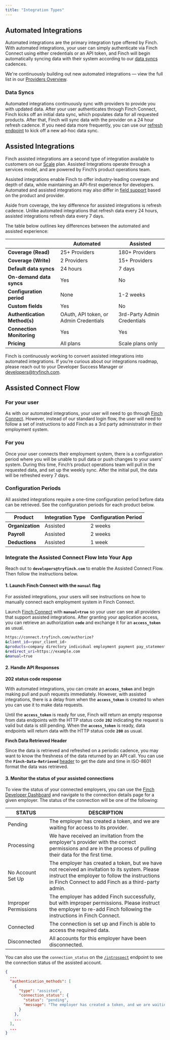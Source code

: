 ```yaml
---
title: "Integration Types"
---
```


## Automated Integrations

Automated integrations are the primary integration type offered by Finch. With automated integrations, your user can simply authenticate via Finch Connect using either credentials or an API token, and Finch will begin automatically syncing data with their system according to our [data syncs](https://developer.tryfinch.com/docs/reference/f7af2039f9a7b-data-syncs) cadences. 

We're continuously building out new automated integrations — view the full list in our [Providers Overview](/integrations/providers).

### Data Syncs
Automated integrations continuously sync with providers to provide you with updated data. After your user authenticates through Finch Connect, Finch kicks off an initial data sync, which populates data for all requested products. After that, Finch will sync data with the provider on a 24 hour refresh cadence. If you need data more frequently, you can use our [refresh endpoint](https://developer.tryfinch.com/docs/reference/8f0f469d5aab2-enqueue-a-new-automated-job) to kick off a new ad-hoc data sync.


## Assisted Integrations

Finch assisted integrations are a second type of integration available to customers on our [Scale](https://www.tryfinch.com/pricing) plan. Assisted Integrations operate through a services model, and are powered by Finch’s product operations team.

Assisted integrations enable Finch to offer industry-leading coverage and depth of data, while maintaining an API-first experience for developers. Automated and assisted integrations may also differ in [field support](/integrations/providers) based on the product and provider. 

Aside from coverage, the key difference for assisted integrations is refresh cadence. Unlike automated integrations that refresh data every 24 hours, assisted integrations refresh data every 7 days.

The table below outlines key differences between the automated and assisted experience:

|  | **Automated** | **Assisted** |
| --- | --- | --- |
| **Coverage (Read)** | 25+ Providers | 180+ Providers |
| **Coverage (Write)** | 2 Providers | 15+ Providers |
| **Default data syncs** | 24 hours | 7 days |
| **On-demand data syncs** | Yes | No |
| **Configuration period** | None | 1-2 weeks |
| **Custom fields** | Yes | No |
| **Authentication Method(s)** | OAuth, API token, or Admin Credentials | 3rd-Party Admin Credentials |
| **Connection Monitoring** | Yes | Yes |
| **Pricing** | All plans | Scale plans only |

Finch is continuously working to convert assisted integrations into automated integrations. If you’re curious about our integrations roadmap, please reach out to your Developer Success Manager or developers@tryfinch.com. 

## Assisted Connect Flow
### For your user

As with our automated integrations, your user will need to go through [Finch Connect](/how-finch-works/finch-connect). However, instead of our standard login flow, the user will need to follow a set of instructions to add Finch as a 3rd party administrator in their employment system.

### For you

Once your user connects their employment system, there is a configuration period where you  will be unable to pull data or push changes to your users' system. During this time, Finch’s product operations team will pull in the requested data, and set up the weekly sync. After the initial pull, the data will be refreshed every 7 days.

### Configuration Periods

All assisted integrations require a one-time configuration period before data can be retrieved. See the configuration periods for each product below.

| Product | Integration Type | Configuration Period |
| --- | --- | --- |
| **Organization** | Assisted | 2 weeks |
| **Payroll** | Assisted | 2 weeks |
| **Deductions** | Assisted | 1 week |

### Integrate the Assisted Connect Flow Into Your App

Reach out to **`developers@tryfinch.com`** to enable the Assisted Connect Flow. Then follow the instructions below.

#### 1. Launch Finch Connect with the `manual` flag

<Note>For assisted integrations, your users will see instructions on how to manually connect each employment system in Finch Connect.</Note>

Launch [Finch Connect](/implementation-guide/Connect/Set-Up-Finch-Connect) with **`manual=true`** so your user can see all providers that support assisted integrations. After granting your application access, you can retrieve an authorization **`code`** and exchange it for an **`access_token`** as usual.

```bash
https://connect.tryfinch.com/authorize?
&client_id=<your_client_id>
&products=company directory individual employment payment pay_statement
&redirect_uri=https://example.com
&manual=true
```

#### 2. Handle API Responses

**202 status code response**

With automated integrations, you can create an **`access_token`** and begin making pull and push requests immediately. However, with assisted integrations, there is a delay from when the **`access_token`** is created to when you can use it to make data requests.

Until the **`access_token`** is ready for use, Finch will return an empty response from data endpoints with the HTTP status code **`202`** indicating the request is valid but data is still pending. When the **`access_token`** is ready, data endpoints will return data with the HTTP status code **`200`** as usual.

**Finch Data Retrieved Header**

Since the data is retrieved and refreshed on a periodic cadence, you may want to know the freshness of the data returned by an API call. You can use the **`Finch-Data-Retrieved`** [header](https://developer.tryfinch.com/docs/reference/8182e8be8dd31-headers) to get the date and time in ISO-8601 format the data was retrieved.

#### 3. Monitor the status of your assisted connections

To view the status of your connected employers, you can use the [Finch Developer Dashboard](https://dashboard.tryfinch.com/) and navigate to the connection details page for a given employer. The status of the connection will be one of the following:

| STATUS | DESCRIPTION |
| --- | --- |
| Pending | The employer has created a token, and we are waiting for access to its provider. |
| Processing | We have received an invitation from the employer's provider with the correct permissions and are in the process of pulling their data for the first time. |
| No Account Set Up | The employer has created a token, but we have not received an invitation to its system. Please instruct the employer to follow the instructions in Finch Connect to add Finch as a third-party admin. |
| Improper Permissions | The employer has added Finch successfully, but with improper permissions. Please instruct the employer to re-add Finch following the instructions in Finch Connect. |
| Connected | The connection is set up and Finch is able to access the required data. |
| Disconnected | All accounts for this employer have been disconnected. |

You can also use the `connection_status` on the [`/introspect`](https://developer.tryfinch.com/reference/introspect) endpoint to see the connection status of the assisted account.
```json
{
  ...
  "authentication_methods": [
    {
      "type": "assisted",
      "connection_status": {
        "status": "pending",
        "message": "The employer has created a token, and we are waiting for access to its provider."
      }
    },
    ...
  ],
  ...
}
```